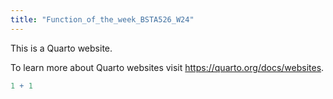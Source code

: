 ```yaml
---
title: "Function_of_the_week_BSTA526_W24"
---
```


This is a Quarto website.

To learn more about Quarto websites visit <https://quarto.org/docs/websites>.

```r
1 + 1
```

